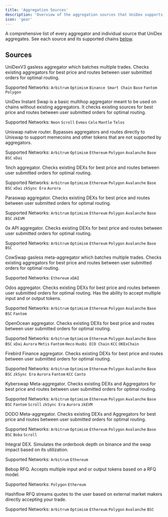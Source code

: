 ```yaml
---
title: 'Aggregation Sources'
description: 'Overview of the aggregation sources that UniDex supports'
icon: 'gear'
---
```


A comprehensive list of every aggregator and individual source that UniDex aggregates. See each source and its supported chains [below](#Sources).

## Sources

<ResponseField name="UniDex Gasless" type="Meta-Aggregator">
UniDexV3 gasless aggregator which batches multiple trades. Checks existing aggregators for best price and routes between user submitted orders for optimal routing.

Supported Networks: `Arbitrum` `Optimism` `Binance Smart Chain` `Base` `Fantom` `Polygon`
</ResponseField>

<ResponseField name="UniDex Instant Swap" type="Aggregator">
UniDex Instant Swap is a basic multihop aggregator meant to be used on chains without existing aggregators. It checks existing sources for best price and routes between user submitted orders for optimal routing.

Supported Networks: `Neon` `Scroll` `Evmos` `Celo` `Mantle` `Telos`
</ResponseField>

<ResponseField name="Uniswap" type="DEX">
Uniswap native router. Bypasses aggregators and routes directly to Uniswap to support memecoins and other tokens that are not supported by aggregators.

Supported Networks: `Arbitrum` `Optimism` `Ethereum` `Polygon` `Avalanche` `Base` `BSC` `xDai` 
</ResponseField>

<ResponseField name="1inch V5.2" type="Aggregator">
1inch aggregator. Checks existing DEXs for best price and routes between user submitted orders for optimal routing.

Supported Networks: `Arbitrum` `Optimism` `Ethereum` `Polygon` `Avalanche` `Base` `BSC` `xDai` `zkSync Era` `Aurora`
</ResponseField>

<ResponseField name="Paraswap" type="Aggregator">
Paraswap aggregator. Checks existing DEXs for best price and routes between user submitted orders for optimal routing.

Supported Networks: `Arbitrum` `Optimism` `Ethereum` `Polygon` `Avalanche` `Base` `BSC` `zkEVM` 
</ResponseField>

<ResponseField name="0x API" type="Aggregator">
0x API aggregator. Checks existing DEXs for best price and routes between user submitted orders for optimal routing.

Supported Networks: `Arbitrum` `Optimism` `Ethereum` `Polygon` `Avalanche` `Base` `BSC`
</ResponseField>

<ResponseField name="CowSwap" type="Meta-Aggregator">
CowSwap gasless meta-aggregator which batches multiple trades. Checks existing aggregators for best price and routes between user submitted orders for optimal routing.

Supported Networks: `Ethereum` `xDAI`
</ResponseField>

<ResponseField name="Odos" type="Aggregator">
Odos aggregator. Checks existing DEXs for best price and routes between user submitted orders for optimal routing. Has the ability to accept multiple input and or output tokens.

Supported Networks: `Arbitrum` `Optimism` `Ethereum` `Polygon` `Avalanche` `Base` `BSC` `Fantom`
</ResponseField>

<ResponseField name="OpenOcean" type="Aggregator">
OpenOcean aggregator. Checks existing DEXs for best price and routes between user submitted orders for optimal routing.

Supported Networks: `Arbitrum` `Optimism` `Ethereum` `Polygon` `Avalanche` `Base` `BSC` `xDai` `Aurora` `Metis` `Fantom` `Heco` `Huobi ECO Chain` `KCC` `OKExChain` 
</ResponseField>

<ResponseField name="Firebird" type="Aggregator">
Firebird Finance aggregator. Checks existing DEXs for best price and routes between user submitted orders for optimal routing.

Supported Networks: `Arbitrum` `Optimism` `Ethereum` `Polygon` `Avalanche` `Base` `BSC` `zkSync Era` `Aurora` `Fantom` `KCC` `Canto` 
</ResponseField>

<ResponseField name="Kyberswap" type="Meta-Aggregator">
Kyberswap Meta-aggregator. Checks existing DEXs and Aggregators for best price and routes between user submitted orders for optimal routing.

Supported Networks: `Arbitrum` `Optimism` `Ethereum` `Polygon` `Avalanche` `Base` `BSC` `Fantom` `Scroll` `zkSync Era` `Aurora` `zkEVM`
</ResponseField>


<ResponseField name="DODO" type="Meta-Aggregator">
DODO Meta-aggregator. Checks existing DEXs and Aggregators for best price and routes between user submitted orders for optimal routing.

Supported Networks: `Arbitrum` `Optimism` `Ethereum` `Polygon` `Avalanche` `Base` `BSC` `Boba` `Scroll`
</ResponseField>

<ResponseField name="Integral" type="DEX">
Integral DEX. Simulates the orderbook depth on binance and the swap impact based on its utilization.

Supported Networks: `Arbitrum` `Ethereum`
</ResponseField>

<ResponseField name="Bebop RFQ" type="RFQ">
Bebop RFQ. Accepts multiple input and or output tokens based on a RFQ model.

Supported Networks: `Polygon` `Ethereum`
</ResponseField>

<ResponseField name="Hashflow RFQ" type="RFQ">
Hashflow RFQ streams quotes to the user based on external market makers directly accepting your trade.

Supported Networks: `Arbitrum` `Optimism` `Ethereum` `Polygon` `Avalanche` `BSC`
</ResponseField>
